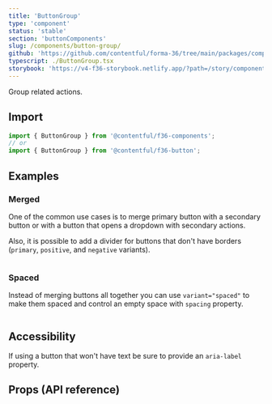 ```yaml
---
title: 'ButtonGroup'
type: 'component'
status: 'stable'
section: 'buttonComponents'
slug: /components/button-group/
github: 'https://github.com/contentful/forma-36/tree/main/packages/components/button/src/ButtonGroup'
typescript: ./ButtonGroup.tsx
storybook: 'https://v4-f36-storybook.netlify.app/?path=/story/components-button-buttongroup--basic'
---
```


Group related actions.

## Import

```js static=true
import { ButtonGroup } from '@contentful/f36-components';
// or
import { ButtonGroup } from '@contentful/f36-button';
```

## Examples

### Merged

One of the common use cases is to merge primary button with a secondary button or with a button that opens a dropdown with secondary actions.

Also, it is possible to add a divider for buttons that don't have borders (`primary`, `positive`, and `negative` variants).

```jsx file=../../examples/ButtonGroupMergedExample.tsx

```

### Spaced

Instead of merging buttons all together you can use `variant="spaced"` to make them spaced and control an empty space with `spacing` property.

```jsx file=../../examples/ButtonGroupSpacedExample.tsx

```

## Accessibility

If using a button that won't have text be sure to provide an `aria-label` property.

## Props (API reference)

<PropsTable of="ButtonGroup" />
